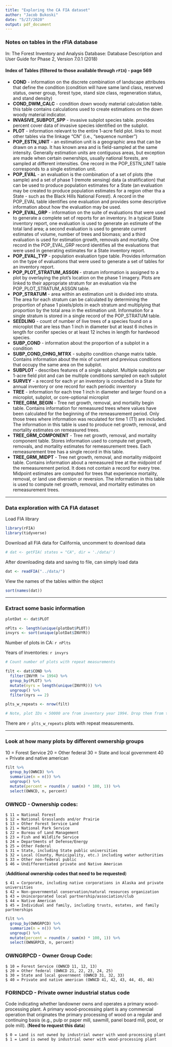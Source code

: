 ```yaml
---
title: "Exploring the CA FIA dataset"
author: "Jacob Bukoski"
date: "5/27/2020"
output: pdf_document
---
```


### Notes on tables in the rFIA database

In: The Forest Inventory and Analysis Database: Database Description and User Guide for Phase 2, Version 7.0.1 (2018)

#### Index of Tables (filtered to those available through `rFIA`) - page 569
    
* **COND** - information on the discrete combination of landscape attributes that define the condition (condition will have same land class, reserved status, owner group, forest type, stand size class, regeneration status, and stand density)
* **COND_DWM_CALC** - condition down woody material calculation table. this table contains calculations used to create estimations on the down woody material indicator.
* **INVASIVE_SUBPOT_SPP** - invasive subplot species table. provides percent cover data of invasive species identified on the subplot.
* **PLOT** - information relevant to the entire 1-acre field plot. links to most other tables via the linkage "CN" (i.e., "sequence number")
* **POP_ESTN_UNIT** - an estimation unit is a geographic area that can be drawn on a map. It has known area and is field-sampled at the same intensity. Generally estimation units are contiguous areas, but exception are made when certain ownerships, usually national forests, are sampled at different intensities. One record in the POP_ESTN_UNIT table corresponds to a single estimation unit.
* **POP_EVAL** - an evaluation is the combination of a set of plots (the sample) and a set of phase 1 (remote sensing) data (a stratification) that can be used to produce population estimates for a State (an evaluation may be created to produce population estimates for a region other tha a State - such as the Black Hills National Forest). A record in the POP_EVAL table identifies one evaluation and provides some descriptive information about how the evaluation may be used.
* **POP_EVAL_GRP** - information on the suite of evaluations that were used to generate a complete set of reports for an inventory. In a typical State inventory report, one evaluation is used to generate an estimate of the total land area; a second evaluation is used to generate current estimates of volume, number of trees and biomass; and a third evaluation is used for estimation growth, removals and mortality. One record in the POP_EVAL_GRP record identifies all the evaluations that were used in generating estimates for a State inventory report.
* **POP_EVAL_TYP** - population evaluation type table. Provides information on the type of evaluations that were used to generate a set of tables for an inventory report. 
* **POP_PLOT_STRATUM_ASSGN** - stratum information is assigned to a plot by overlaying the plot's location on the phase 1 imagery. Plots are linked to their appropriate stratum for an evaluation via the POP_PLOT_STRATUM_ASSGN table.
* **POP_STRATUM** - area within an estimation unit is divided into strata. The area for each stratum can be calculated by determining the proportion of phase 1 pixels/plots in each stratum and multiplying that proportion by the total area in the estimation unit. Information for a single stratum is stored in a single record of the POP_STRATUM table.
* **SEEDLING** - count of number of live trees of a species found on a microplot that are less than 1 inch in diameter but at least 6 inches in length for conifer species or at least 12 inches in length for hardwood species.
* **SUBP_COND** - information about the proportion of a subplot in a condition
* **SUBP_COND_CHNG_MTRX** - subplto condition change matrix table. Contains information about the mix of current and previous conditions that occupy the same area on the subplot.
* **SUBPLOT** - describes features of a single subplot. Multiple subplots per 1-acre field plot and can be multiple conditions sampled on each subplot
* **SURVEY** - a record for each yr an inventory is conducted in a State for annual inventory or one record for each periodic inventory
* **TREE** - information for each tree 1 inch in diameter and larger found on a microplot, subplot, or core-optional microplot
* **TREE_GRM_BEGIN** - Tree net growth, removal, and mortality begin table. Contains information for remeasured trees where values have been calculated for the beginning of the remeasurement period. Only those trees where information was reculated for time 1 (T1) are included. The information in this table is used to produce net growth, removal, and mortality estimates on remeasured trees.
* **TREE_GRM_COMPONENT** - Tree net growth, removal, and mortality component table. Stores information used to compute net growth, removals, and mortality estimates for remeasurement trees. Each remeasurement tree has a single record in this table.
* **TREE_GRM_MIDPT** - Tree net growth, removal, and mortality midpoint table. Contains information about a remeasured tree at the midpoint of the remeasurement period. It does not contain a record for every tree. Midpoint estimates are computed for trees that experience mortality, removal, or land use diversion or reversion. The information in this table is used to compute net growth, removal, and mortality estimates on remeasurement trees.

---

### Data exploration with CA FIA dataset

Load FIA library

```r

library(rFIA)
library(tidyverse)

```

Download all FIA data for California, uncomment to download data 

```r

# dat <- getFIA( states = "CA", dir = './data/')

```

After downloading data and saving to file, can simply load data

```r

dat <- readFIA("../data/")

```

View the names of the tables within the object

```r

sort(names(dat))

```

---

### Extract some basic information

```r

plotDat <- dat$PLOT

nPlts <- length(unique(plotDat$PLOT))
invyrs <- sort(unique(plotDat$INVYR))

```

Number of plots in CA: ``r nPlts``

Years of inventories: ``r invyrs``

```r

# Count number of plots with repeat measurements

filt <- dat$COND %>%
  filter(INVYR != 1994) %>%
  group_by(PLOT) %>%
  mutate(nyrs = length(unique(INVYR))) %>%
  ungroup() %>%
  filter(nyrs == 2)

plts_w_repeats <- nrow(filt)

# Note, plot IDs < 50000 are from inventory year 1994. Drop them from the analysis.

```

There are ``r plts_w_repeats`` plots with repeat measurements.

---

### Look at how many plots by different ownership groups

10 = Forest Service
20 = Other federal
30 = State and local government
40 = Private and native american

```r

filt %>%
  group_by(OWNCD) %>%
  summarize(n = n()) %>%
  ungroup() %>%
  mutate(percent = round(n / sum(n) * 100, 1)) %>%
  select(OWNCD, n, percent)

```

### OWNCD - Ownership codes:

    $ 11 = National Forest
    $ 12 = National Grasslands and/or Prairie
    $ 13 = Other Forest Service Land
    $ 21 = National Park Service
    $ 22 = Bureau of Land Management
    $ 23 = Fish and Wildlife Service
    $ 24 = Departments of Defense/Energy
    $ 25 = Other Federal
    $ 31 = State, including State public universities
    $ 32 = Local (County, Municipality, etc.) including water authorities
    $ 33 = Other non-federal public
    $ 46 = Undifferentiated private and Native American

(**Additional ownership codes that need to be requested**)

    $ 41 = Corporate, including native corporations in Alaska and private universities
    $ 42 = Non-governmental conservation/natural resources organization
    $ 43 = Unincorporated local partnership/association/club
    $ 44 = Native American
    $ 45 = Individual and family, including trusts, estates, and family partnerships


```r

filt %>%
  group_by(OWNGRPCD) %>%
  summarize(n = n()) %>%
  ungroup() %>%
  mutate(percent = round(n / sum(n) * 100, 1)) %>%
  select(OWNGRPCD, n, percent)

```

### OWNGRPCD - Owner Group Code:

    $ 10 = Forest Service (OWNCD 11, 12, 13)
    $ 20 = Other federal (OWNCD 21, 22, 23, 24, 25)
    $ 30 = State and local government (OWNCD 31, 32, 33)
    $ 40 = Private and native american (OWNCD 41, 42, 43, 44, 45, 46)
    
### FORINDCD - Private owner industrial status code

Code indicating whether landowner owns and operates a primary wood-processing plant. A primary wood-processing plant is any commercial operation that originates the primary processing of wood on a regular and continuing basis (e.g., pulp or paper mill, sawmill, panel board mill, post, or pole mill). (**Need to request this data**)

    $ 0 = Land is not owned by industrial owner with wood-processing plant
    $ 1 = Land is owned by industrial owner with wood-processing plant
